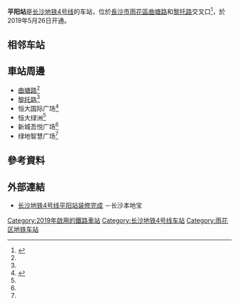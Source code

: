 {{otheruses|平阳站}}
{{Station Infobox
| name                = 平阳站
| native_name         = 
| native_name_lang    = 
| symbol_location     = 
| symbol              = 
| linecolour          = #{{长沙轨道交通标志色|M4}}
| type                = 
| image               = No. 3A Entrance of Pingyang Station, Picture4.jpg
| alt                 = 
| caption             = 
| address             = 
| borough             = 
| country             = {{CHN}}[[湖南省|湖南省]][[长沙市|长沙市]][[雨花區|雨花區]]
| coordinates         = {{coord|28.1518137|113.055023|display=inline,title}}
| owned               = 
| operator            = [[长沙地铁|长沙地铁]]
| line                = [[长沙地铁4号线|长沙地铁4号线]]
| distance            = 
| platform            = 島式站台
| PlatformType        = 
| tracks              = 
| train_operators     = 
| connections         = 
| structure           = 地下車站
| Interchange         = 
| disabled            = 
| code                = 
| zone                = 
| website             = 
| opened              = {{Start date|2019|5|26|df=y}}
| closed              = 
| passengers          = 
| pass_year           = 
| pass_rank           = 
| services            = 
| other_services      = 
| station_hours       = 
| hours               = 
| first               = <div style="display:inline-block; text-align: left;">开往{{站|罐子岭}}：<br />开往{{站|杜家坪}}：</div><div style="display:inline-block; text-align: right;">06:38<br />06:30</div>
| last                = <div style="display:inline-block; text-align: left;">开往{{站|罐子岭}}：<br />开往{{站|杜家坪}}：</div><div style="display:inline-block; text-align: right;">23:08<br />23:52</div>
| Linename1           = {{长沙地铁线路名|4}}
| start1              = [[罐子嶺站|罐子嶺]]
| pre1                = [[粟塘站|粟塘]]
| next1               = [[长沙火车南站_(地铁)|长沙火车南站]] 
| end1                = [[杜家坪站|杜家坪]]
}}
'''平阳站'''是[[长沙地铁4号线|长沙地铁4号线]]的车站，位於[[長沙市|長沙市]][[雨花區|雨花區]][[曲塘路|曲塘路]]和[[黎托路|黎托路]]交叉口<ref name="changshawanbao">{{Cite web |title=剧透！长沙地铁4号线首个装修完成车站亮相 主打梦幻紫 |url=https://www.icswb.com/h/151/20181012/563198.html |date=2018-10-12 |publisher=長沙晚報網 |language=zh-cn |accessdate=2019-06-27 |archive-date=2019-06-27 |archive-url=https://web.archive.org/web/20190627134329/https://www.icswb.com/h/151/20181012/563198.html |dead-url=no }}</ref>，於2019年5月26日开通。

== 相邻车站 ==
{{start rail box|长沙地铁}}
{{s-line new|system=CSM|line=4|previous=粟塘|next=长沙火车南}}
{{end box}}

== 車站周邊 ==
* [[曲塘路|曲塘路]]<ref name="changshawanbao" />
* [[黎托路|黎托路]]<ref name="changshawanbao" />
* 恒大国际广场<ref name="changshawanbao2">{{Cite web |title=地铁出入口长这样？看看长沙地铁4号线新进展 |url=https://www.icswb.com/h/151/20180425/535782_m.html |date=2018-04-25 |publisher=長沙晚報網 |language=zh-cn |accessdate=2019-06-27 |archive-date=2019-06-27 |archive-url=https://web.archive.org/web/20190627131941/https://www.icswb.com/h/151/20180425/535782_m.html |dead-url=no }}</ref>
* 恒大绿洲<ref name="changshawanbao2" />
* 新城吾悦广场<ref name="changshawanbao2" />
* 绿地智慧广场<ref name="changshawanbao2" />

== 參考資料 ==
{{reflist}}

== 外部連結 ==
{{commonscat|Pingyang_Station}}
* [http://cs.bendibao.com/traffic/20181015/53144.shtm 长沙地铁4号线平阳站装修完成] {{Wayback|url=http://cs.bendibao.com/traffic/20181015/53144.shtm |date=20190627130433 }}－长沙本地宝

{{长沙地铁4号线}}

[[Category:2019年啟用的鐵路車站|Category:2019年啟用的鐵路車站]]
[[Category:长沙地铁4号线车站|Category:长沙地铁4号线车站]]
[[Category:雨花区地铁车站|Category:雨花区地铁车站]]